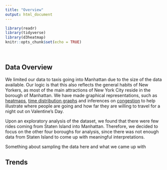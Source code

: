 ```yaml
---
title: "Overview"
output: html_document
---
```


```r
library(readr)
library(tidyverse)
library(d3heatmap)
knitr::opts_chunk$set(echo = TRUE)
```
<p>
</br>
</p>

## Data Overview

We limited our data to taxis going into Manhattan due to the size of the data available. Our logic is that this also reflects the general habits of New Yorkers, as most of the main attractions of New York City reside in the borough of Manhattan. We have made graphical representations, such as [heatmaps](heatmaps.html), [time distribution graphs](timedist.html) and inferences on [congestion](congestion.html) to help illustrate where people are going and how far they are willing to travel for a night out on Valentine's Day.

Upon an exploratory analysis of the dataset, we found that there were few rides coming from Staten Island into Manhattan. Therefore, we decided to focus on the other four boroughs for analysis, since there was not enough data from Staten Island to come up with meaningful interpretations.

Something about sampling the data here and what we came up with
</p>

## Trends


